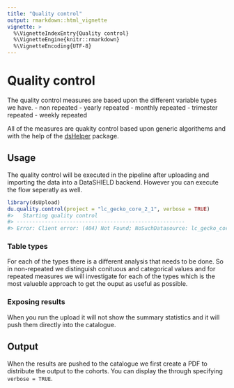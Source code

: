 ```yaml
---
title: "Quality control"
output: rmarkdown::html_vignette
vignette: >
  %\VignetteIndexEntry{Quality control}
  %\VignetteEngine{knitr::rmarkdown}
  %\VignetteEncoding{UTF-8}
---
```




# Quality control
The quality control measures are based upon the different variable types we have.
- non repeated
- yearly repeated
- monthly repeated
- trimester repeated
- weekly repeated

All of the measures are quakity control based upon generic algorithems and with the help of the [dsHelper](https://github.com/lifecycle-project/ds-helper) package.

## Usage
The quality control will be executed in the pipeline after uploading and importing the data into a DataSHIELD backend. However you can execute the flow seperatly as well.


```r
library(dsUpload)
du.quality.control(project = "lc_gecko_core_2_1", verbose = TRUE)
#>   Starting quality control
#> ------------------------------------------------------
#> Error: Client error: (404) Not Found; NoSuchDatasource: lc_gecko_core_2_1
```

### Table types
For each of the types there is a different analysis that needs to be done. So in non-repeated we distinguish conituous and categorical values and for repeated measures we will investigate for each of the types which is the most valueble approach to get the ouput as useful as possible.

### Exposing results
When you run the upload it will not show the summary statistics and it will push them directly into the catalogue. 

## Output
When the results are pushed to the catalogue we first create a PDF to distribute the output to the cohorts. You can display the through specifying `verbose = TRUE`.


